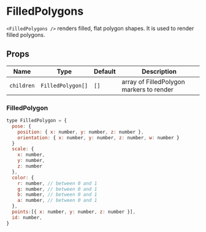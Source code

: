 
# FilledPolygons

`<FilledPolygons />` renders filled, flat polygon shapes. It is used to render filled polygons.

## Props

| Name       | Type              | Default | Description                              |
| ---------- | ----------------- | ------- | ---------------------------------------- |
| `children` | `FilledPolygon[]` | `[]`    | array of FilledPolygon markers to render |

### FilledPolygon

```js
type FilledPolygon = {
  pose: {
    position: { x: number, y: number, z: number },
    orientation: { x: number, y: number, z: number, w: number }
  }
  scale: {
    x: number,
    y: number,
    z: number
  },
  color: {
    r: number, // between 0 and 1
    g: number, // between 0 and 1
    b: number, // between 0 and 1
    a: number, // between 0 and 1
  },
  points:[{ x: number, y: number, z: number }],
  id: number,
}
```

<FilledPolygons />
